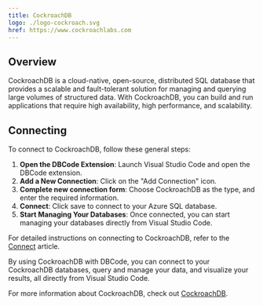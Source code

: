 ```yaml
---
title: CockroachDB
logo: ./logo-cockroach.svg
href: https://www.cockroachlabs.com
---
```


## Overview

CockroachDB is a cloud-native, open-source, distributed SQL database that provides a scalable and fault-tolerant solution for managing and querying large volumes of structured data. With CockroachDB, you can build and run applications that require high availability, high performance, and scalability. 

## Connecting

To connect to CockroachDB, follow these general steps:

1. **Open the DBCode Extension**: Launch Visual Studio Code and open the DBCode extension.
2. **Add a New Connection**: Click on the "Add Connection" icon.
3. **Complete new connection form**: Choose CockroachDB as the type, and enter the required information.
4. **Connect**: Click save to connect to your Azure SQL database.
5. **Start Managing Your Databases**: Once connected, you can start managing your databases directly from Visual Studio Code.

For detailed instructions on connecting to CockroachDB, refer to the [Connect](/docs/get-started/connect) article.

By using CockroachDB with DBCode, you can connect to your CockroachDB databases, query and manage your data, and visualize your results, all directly from Visual Studio Code.	

For more information about CockroachDB, check out <a href="https://www.cockroachlabs.com/" target="_blank">CockroachDB</a>.